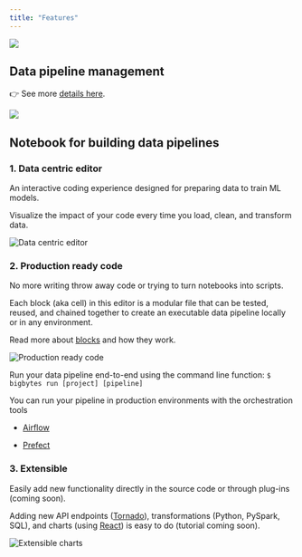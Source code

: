 ```yaml
---
title: "Features"
---
```


![](https://user-images.githubusercontent.com/78053898/198751496-22d51f03-f09f-454c-8f98-409b5dbec8f9.svg)

<CardGroup>
  <Card
    title="Data pipeline management"
    icon="diagram-project"
    href="/design/data-pipeline-management"
  ></Card>
  <Card
    title="Notebook for building data pipelines"
    icon="notebook"
    href="/about/features#1-data-centric-editor"
  ></Card>
  <Card
    title="Changelog"
    icon="list-check"
    href="https://github.com/digitranslab/bigbytes/releases"
  ></Card>
  <Card
    title="Roadmap"
    icon="map"
    href="https://airtable.com/shrJS0cDOmQywb8vp"
  ></Card>
</CardGroup>

## Data pipeline management

👉 See more
[details here](/design/data-pipeline-management).

![](https://github.com/digitranslab/assets/blob/main/orchestration-overview.gif?raw=true)

## Notebook for building data pipelines

### 1\. Data centric editor

An interactive coding experience designed for preparing data to train ML models.

Visualize the impact of your code every time you load, clean, and transform
data.

<img
  alt="Data centric editor"
  src="https://github.com/digitranslab/assets/blob/main/data-centric-editor.png?raw=True"
/>

### 2\. Production ready code

No more writing throw away code or trying to turn notebooks into scripts.

Each block (aka cell) in this editor is a modular file that can be tested,
reused, and chained together to create an executable data pipeline locally or in
any environment.

Read more about [blocks](/design/blocks) and how they work.

<img
  alt="Production ready code"
  src="https://github.com/digitranslab/assets/blob/main/data-pipeline.png?raw=True"
/>

Run your data pipeline end-to-end using the command line function:
`$ bigbytes run [project] [pipeline]`

You can run your pipeline in production environments with the orchestration
tools

- [Airflow](/guides/integrate-bigbytes-airflow)

- [Prefect](/integrations/prefect)

### 3\. Extensible

Easily add new functionality directly in the source code or through plug-ins
(coming soon).

Adding new API endpoints ([Tornado](https://www.tornadoweb.org/en/stable/)),
transformations (Python, PySpark, SQL), and charts (using
[React](https://reactjs.org/)) is easy to do (tutorial coming soon).

<img
  alt="Extensible charts"
  src="https://github.com/digitranslab/assets/blob/main/extensible-charts.gif?raw=True"
/>
